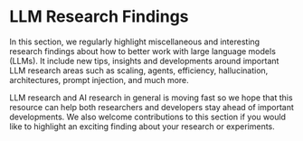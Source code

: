 # LLM Research Findings


In this section, we regularly highlight miscellaneous and interesting research findings about how to better work with large language models (LLMs). It include new tips, insights and developments around important LLM research areas such as scaling, agents, efficiency, hallucination, architectures, prompt injection, and much more.

LLM research and AI research in general is moving fast so we hope that this resource can help both researchers and developers stay ahead of important developments. We also welcome contributions to this section if you would like to highlight an exciting finding about your research or experiments.

<ContentFileNames section="research" lang="en"/>

